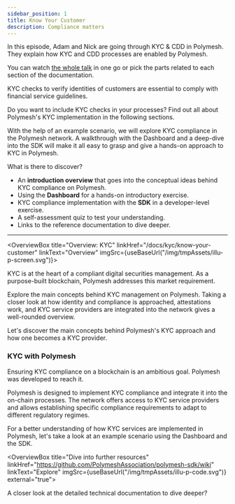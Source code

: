```yaml
---
sidebar_position: 1
title: Know Your Customer
description: Compliance matters
---
```



<OverviewVideoBox title="KYC & CDD in Polymesh" videoId="qd-0ZbA2YPM">

In this episode, Adam and Nick are going through KYC & CDD in Polymesh. They explain how KYC and CDD processes are enabled by Polymesh.

You can watch [the whole talk](/docs/resources/polymesh-webcast) in one go or pick the parts related to each section of the documentation.

</OverviewVideoBox>

KYC checks to verify identities of customers are essential to comply with financial service guidelines.

Do you want to include KYC checks in your processes? Find out all about Polymesh's KYC implementation in the following sections.

With the help of an example scenario, we will explore KYC compliance in the Polymesh network. A walkthrough with the Dashboard and a deep-dive into the SDK will make it all easy to grasp and give a hands-on approach to KYC in Polymesh.

What is there to discover?

- An **introduction overview** that goes into the conceptual ideas behind KYC compliance on Polymesh.
- Using the **Dashboard** for a hands-on introductory exercise.
- KYC compliance implementation with the **SDK** in a developer-level exercise.
- A self-assessment quiz to test your understanding.
- Links to the reference documentation to dive deeper.

---

<OverviewBox title="Overview: KYC" linkHref="/docs/kyc/know-your-customer" linkText="Overview" imgSrc={useBaseUrl("/img/tmpAssets/illu-p-screen.svg")}>

KYC is at the heart of a compliant digital securities management. As a purpose-built blockchain, Polymesh addresses this market requirement.

Explore the main concepts behind KYC management on Polymesh. Taking a closer look at how identity and compliance is approached, attestations work, and KYC service providers are integrated into the network gives a well-rounded overview.

Let's discover the main concepts behind Polymesh's KYC approach and how one becomes a KYC provider.

</OverviewBox>

### KYC with Polymesh

Ensuring KYC compliance on a blockchain is an ambitious goal. Polymesh was developed to reach it.

Polymesh is designed to implement KYC compliance and integrate it into the on-chain processes. The network offers access to KYC service providers and allows establishing specific compliance requirements to adapt to different regulatory regimes.

For a better understanding of how KYC services are implemented in Polymesh, let's take a look at an example scenario using the Dashboard and the SDK.

<ActionCardWrapper>
  <ActionCard
    href="/kyc/kyc-dashboard"
    text="KYC compliance with the Dashboard"
    desc="Let's discover how KYC compliance can be managed through your browser and the Polymesh Dashboard."
  ></ActionCard>
  <ActionCard
    href="/kyc/kyc-sdk"
    showDevSign="true"
    text="Providing KYC using the SDK"
    desc="How the SDK can help to ensure and provide KYC on-chain. Let's explore an example scenario."
  ></ActionCard>
</ActionCardWrapper>

<OverviewBox title="Dive into further resources" linkHref="https://github.com/PolymeshAssociation/polymesh-sdk/wiki" linkText="Explore" imgSrc={useBaseUrl("/img/tmpAssets/illu-p-code.svg")} external="true">

A closer look at the detailed technical documentation to dive deeper?

</OverviewBox>
